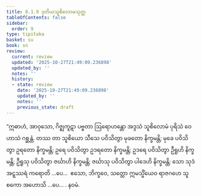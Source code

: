 ```yaml
---
title: 8.1.9 ဒုတိယသူစိလောမသုတ္တ
tableOfContents: false
sidebar:
  order: 9
type: tipitaka
basket: su
book: sn
review:
  current: review
  updated: '2025-10-27T21:49:09.236898'
  updated_by: ''
  notes: ''
  history:
  - state: review
    date: '2025-10-27T21:49:09.236898'
    updated_by: ''
    notes: ''
    previous_state: draft
---
```



<ReviewStatus review={frontmatter.review} showDetails={true} />

<HypothesisAnnotation frontmatter={frontmatter} />

<DynamicBreadcrumb />

<Division number="210" book="sn" e="ch" v="18" p="309">

<Paragraph number="1177" book="sn">
“ဣဓာဟံ, အာဝုသော, ဂိဇ္ဈကူဋာ ပဗ္ဗတာ ဩရောဟန္တော အဒ္ဒသံ သူစိလောမံ ပုရိသံ ဝေဟာသံ ဂစ္ဆန္တံ. တဿ တာ သူစိယော သီသေ ပဝိသိတွာ မုခတော နိက္ခမန္တိ; မုခေ ပဝိသိတွာ ဥရတော နိက္ခမန္တိ; ဥရေ ပဝိသိတွာ ဥဒရတော နိက္ခမန္တိ; ဥဒရေ ပဝိသိတွာ ဦရူဟိ နိက္ခမန္တိ; ဦရူသု ပဝိသိတွာ ဇင်္ဃာဟိ နိက္ခမန္တိ; ဇင်္ဃာသု ပဝိသိတွာ ပါဒေဟိ နိက္ခမန္တိ; သော သုဒံ အဋ္ဋဿရံ ကရောတိ …ပေ…  ဧသော, ဘိက္ခဝေ, သတ္တော ဣမသ္မိံယေဝ ရာဇဂဟေ သူစကော အဟောသိ …ပေ… .

</Paragraph>
</Division>

<Paragraph number="1178" type="center" book="sn">
နဝမံ.
</Paragraph>